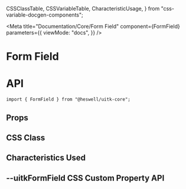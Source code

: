   CSSClassTable,
  CSSVariableTable,
  CharacteristicUsage,
} from "css-variable-docgen-components";

<Meta
  title="Documentation/Core/Form Field"
  component={FormField}
  parameters={{
    viewMode: "docs",
  }}
/>

# Form Field

# API

```
import { FormField } from "@heswell/uitk-core";
```

## Props

<ArgsTable of={FormField} />

## CSS Class

<CSSClassTable of={FormField} />

## Characteristics Used

<CharacteristicUsage of={FormField} />

## --uitkFormField CSS Custom Property API

<CSSVariableTable of={FormField} />
